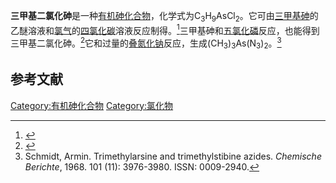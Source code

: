 {{Chembox
| Name = 
| NameEn = 
| ImageFile = 
|  ImageSize = 
|  ImageAlt = 
| IUPACName = 
| IUPACNameZh = 
| OtherNames = 
| Section1 = {{Chembox Identifiers
|   CASNo = 17756-06-8
|   CASNo_Ref = {{cascite|correct|CAS}}
|   PubChem = 
|   SMILES =  }}
| Section2 = {{Chembox Properties
|   Formula = C<sub>3</sub>H<sub>9</sub>AsCl<sub>2</sub>
|   MolarMass = 190.93
|   Appearance = 白色针状晶体<ref name=MH />
|   Density = 
|   MeltingPt = {{convert|156|-|157|C|K}}<ref name=MH>{{cite journal|journal=Inorganica Chimica Acta|volume=1|language=en|date=1967-01|pages=34–40|doi=10.1016/S0020-1693(00)93135-9|url=https://linkinghub.elsevier.com/retrieve/pii/S0020169300931359|title=Spectra and structure of some pentavalent trimethyl-triphenylarsenic derivatives|accessdate=2021-01-06|author=M.H. O'Brien, G.O. Doak, G.G. Long|archive-date=2018-06-09|archive-url=https://web.archive.org/web/20180609055120/https://linkinghub.elsevier.com/retrieve/pii/S0020169300931359}}</ref>
|   BoilingPt = 
|   Solubility =  }}
| Section3 = {{Chembox Hazards
|   MainHazards = 
|   FlashPt = 
|   Autoignition =  }}
}}
'''三甲基二氯化砷'''是一种[[有机砷化合物|有机砷化合物]]，化学式为C<sub>3</sub>H<sub>9</sub>AsCl<sub>2</sub>。它可由[[三甲基砷|三甲基砷]]的乙醚溶液和[[氯气|氯气]]的[[四氯化碳|四氯化碳]]溶液反应制得。<ref>{{cite journal|journal=Journal of Organometallic Chemistry|volume=27|issue=1|language=en|date=1971-02|pages=C11–C12|doi=10.1016/S0022-328X(00)82979-4|url=https://linkinghub.elsevier.com/retrieve/pii/S0022328X00829794|title=The structures of trimethylarsenic dichloride and dibromide|accessdate=2021-01-06|author=M.B. Hursthouse, I.A. Steer|archive-date=2018-06-27|archive-url=https://web.archive.org/web/20180627124412/https://linkinghub.elsevier.com/retrieve/pii/S0022328X00829794}}</ref>三甲基砷和[[五氯化磷|五氯化磷]]反应，也能得到三甲基二氯化砷。<ref>{{cite journal|journal=Journal of the American Chemical Society|volume=80|issue=12|language=en|issn=0002-7863|date=1958-06|pages=2983–2985|doi=10.1021/ja01545a021|url=https://pubs.acs.org/doi/abs/10.1021/ja01545a021|title=The Reduction of Phosphorus and Antimony Chlorides by Trimethylarsine and Trimethylstibine 1|accessdate=2021-01-06|author=Robert R. Holmes, Edgard F. Bertaut}}</ref>它和过量的[[叠氮化钠|叠氮化钠]]反应，生成(CH<sub>3</sub>)<sub>3</sub>As(N<sub>3</sub>)<sub>2</sub>。<ref>Schmidt, Armin. Trimethylarsine and trimethylstibine azides{{de}}. ''Chemische Berichte'', 1968. 101 (11): 3976-3980. ISSN: 0009-2940.</ref>

==参考文献==
{{reflist}}

[[Category:有机砷化合物|Category:有机砷化合物]]
[[Category:氯化物|Category:氯化物]]